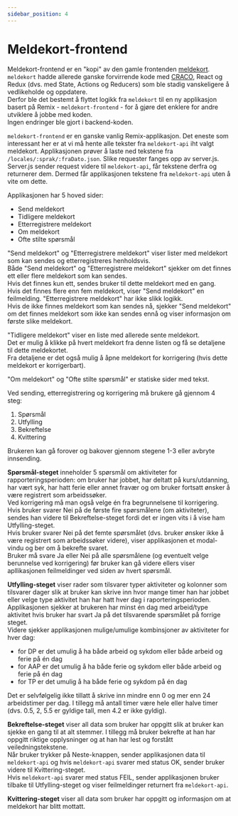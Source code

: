```yaml
---
sidebar_position: 4
---
```


# Meldekort-frontend

Meldekort-frontend er en "kopi" av den gamle frontenden [meldekort](https://github.com/navikt/meldekort).\
`meldekort` hadde allerede ganske forvirrende kode med [CRACO](https://craco.js.org/), React og Redux (dvs. med State, Actions og Reducers) som ble stadig vanskeligere å vedlikeholde og oppdatere.\
Derfor ble det bestemt å flyttet logikk fra `meldekort` til en ny applikasjon basert på Remix - `meldekort-frontend` - for å gjøre det enklere for andre utviklere å jobbe med koden.\
Ingen endringer ble gjort i backend-koden.

`meldekort-frontend` er en ganske vanlig Remix-applikasjon. Det eneste som interessant her er at vi må hente alle tekster fra `meldekort-api` iht valgt meldekort.
Applikasjonen prøver å laste ned tekstene fra `/locales/:sprak/:fraDato.json`. Slike requester fanges opp av server.js. Server.js sender request videre til `meldekort-api`, får tekstene derfra og returnerer dem.
Dermed får applikasjonen tekstene fra `meldekort-api` uten å vite om dette.

Applikasjonen har 5 hoved sider:
- Send meldekort
- Tidligere meldekort
- Etterregistrere meldekort
- Om meldekort
- Ofte stilte spørsmål

"Send meldekort" og "Etterregistrere meldekort" viser lister med meldekort som kan sendes og etterregistreres henholdsvis.\
Både "Send meldekort" og "Etterregistrere meldekort" sjekker om det finnes ett eller flere meldekort som kan sendes.\
Hvis det finnes kun ett, sendes bruker til dette meldekort med en gang.\
Hvis det finnes flere enn fem meldekort, viser "Send meldekort" en feilmelding. "Etterregistrere meldekort" har ikke slikk logikk.\
Hvis de ikke finnes meldekort som kan sendes nå, sjekker "Send meldekort" om det finnes meldekort som ikke kan sendes ennå og viser informasjon om første slike meldekort.

"Tidligere meldekort" viser en liste med allerede sente meldekort.\
Det er mulig å klikke på hvert meldekort fra denne listen og få se detaljene til dette meldekortet.\
Fra detaljene er det også mulig å åpne meldekort for korrigering (hvis dette meldekort er korrigerbart).

"Om meldekort" og "Ofte stilte spørsmål" er statiske sider med tekst.

Ved sending, etterregistrering og korrigering må brukere gå gjennom 4 steg:
1. Spørsmål
2. Utfylling
3. Bekreftelse
4. Kvittering

Brukeren kan gå forover og bakover gjennom stegene 1-3 eller avbryte innsending.

**Spørsmål-steget** inneholder 5 spørsmål om aktiviteter for rapporteringsperioden:
om bruker har jobbet, har deltatt på kurs/utdanning, har vært syk, har hatt ferie eller annet fravær og om bruker fortsatt ønsker å være registrert som arbeidssøker.\
Ved korrigering må man også velge én fra begrunnelsene til korrigering.\
Hvis bruker svarer Nei på de første fire spørsmålene (om aktiviteter), sendes han videre til Bekreftelse-steget fordi det er ingen vits i å vise ham Utfylling-steget.\
Hvis bruker svarer Nei på det femte spørsmålet (dvs. bruker ønsker ikke å være registrert som arbeidssøker videre), viser applikasjonen et modal-vindu og ber om å bekrefte svaret.\
Bruker må svare Ja eller Nei på alle spørsmålene (og eventuelt velge berunnelse ved korrigering) før bruker kan gå videre ellers viser apllikasjonen feilmeldinger ved siden av hvert spørsmål.

**Utfylling-steget** viser rader som tilsvarer typer aktiviteter og kolonner som tilsvarer dager slik at bruker kan skrive inn hvor mange timer han har jobbet eller velge type aktivitet han har hatt hver dag i raporteringsperioden.\
Applikasjonen sjekker at brukeren har minst én dag med arbeid/type aktivitet hvis bruker har svart Ja på det tilsvarende spørsmålet på forrige steget.\
Videre sjekker applikasjonen mulige/umulige kombinsjoner av aktiviteter for hver dag:
- for DP er det umulig å ha både arbeid og sykdom eller både arbeid og ferie på én dag
- for AAP er det umulig å ha både ferie og sykdom eller både arbeid og ferie på én dag
- for TP er det umulig å ha både ferie og sykdom på én dag

Det er selvfølgelig ikke tillatt å skrive inn mindre enn 0 og mer enn 24 arbeidstimer per dag. I tillegg må antall timer være hele eller halve timer (dvs. 0.5, 2, 5.5 er gyldige tall, men 4.2 er ikke gyldig).

**Bekreftelse-steget** viser all data som bruker har oppgitt slik at bruker kan sjekke en gang til at alt stemmer. I tillegg må bruker bekrefte at han har oppgitt riktige opplysninger og at han har lest og forstått veiledningstekstene.\
Når bruker trykker på Neste-knappen, sender applikasjonen data til `meldekort-api` og hvis `meldekort-api` svarer med status OK, sender bruker videre til Kvittering-steget.\
Hvis `meldekort-api` svarer med status FEIL, sender applikasjonen bruker tilbake til Utfylling-steget og viser feilmeldinger returnert fra `meldekort-api`.

**Kvittering-steget** viser all data som bruker har oppgitt og informasjon om at meldekort har blitt mottatt.
